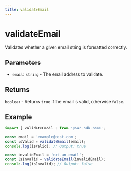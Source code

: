 ```yaml
---
title: validateEmail
---
```


# validateEmail

Validates whether a given email string is formatted correctly.

## Parameters

- `email`: `string` - The email address to validate.

## Returns

`boolean` - Returns `true` if the email is valid, otherwise `false`.

## Example

```typescript
import { validateEmail } from 'your-sdk-name';

const email = 'example@test.com';
const isValid = validateEmail(email);
console.log(isValid); // Output: true

const invalidEmail = 'not-an-email';
const isInvalid = validateEmail(invalidEmail);
console.log(isInvalid); // Output: false
```